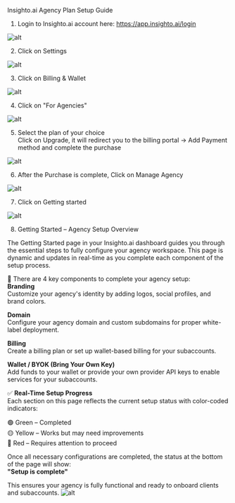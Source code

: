  Insighto.ai Agency Plan Setup Guide

 1.  Login to Insighto.ai account here: https://app.insighto.ai/login

![alt](images/agency/Agency1.png)

 2.  Click on Settings

![alt](images/agency/Agency2.png)

 3.  Click on Billing & Wallet

![alt](images/agency/Agency3.png)

 4.  Click on "For Agencies"

![alt](images/agency/Agency4.png)

 5.  Select the plan of your choice  
Click on Upgrade, it will redirect you to the billing portal -> Add Payment method and complete the purchase

![alt](images/agency/Agency5.png)

 6.  After the Purchase is complete, Click on Manage Agency

![alt](images/agency/Agency6.png)

 7.  Click on Getting started

![alt](images/agency/Agency7.png)

 8.   Getting Started – Agency Setup Overview

The Getting Started page in your Insighto.ai dashboard guides you through the essential steps to fully configure your agency workspace. This page is dynamic and updates in real-time as you complete each component of the setup process.

🔧 There are 4 key components to complete your agency setup:  
**Branding**  
Customize your agency's identity by adding logos, social profiles, and brand colors.

**Domain**  
Configure your agency domain and custom subdomains for proper white-label deployment.

**Billing**  
Create a billing plan or set up wallet-based billing for your subaccounts.

**Wallet / BYOK (Bring Your Own Key)**  
Add funds to your wallet or provide your own provider API keys to enable services for your subaccounts.

✅ **Real-Time Setup Progress**  
Each section on this page reflects the current setup status with color-coded indicators:

🟢 Green – Completed  
🟡 Yellow – Works but may need improvements  
🔴 Red – Requires attention to proceed

Once all necessary configurations are completed, the status at the bottom of the page will show:  
**"Setup is complete"**

This ensures your agency is fully functional and ready to onboard clients and subaccounts.
![alt](images/agency/Agency8.png)
